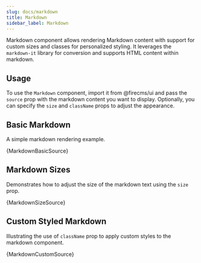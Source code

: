 ```yaml
---
slug: docs/markdown
title: Markdown
sidebar_label: Markdown
---
```


Markdown component allows rendering Markdown content with support for custom sizes and classes for personalized styling. It leverages the `markdown-it` library for conversion and supports HTML content within markdown.

## Usage

To use the `Markdown` component, import it from @firecms/ui and pass the `source` prop with the markdown content you want to display. Optionally, you can specify the `size` and `className` props to adjust the appearance.


## Basic Markdown

A simple markdown rendering example.


<CodeSample>
    <MarkdownBasicDemo/>
</CodeSample>

<CodeBlock language="tsx">{MarkdownBasicSource}</CodeBlock>

## Markdown Sizes

Demonstrates how to adjust the size of the markdown text using the `size` prop.


<CodeSample>
    <MarkdownSizeDemo/>
</CodeSample>

<CodeBlock language="tsx">{MarkdownSizeSource}</CodeBlock>

## Custom Styled Markdown

Illustrating the use of `className` prop to apply custom styles to the markdown component.


<CodeSample>
    <MarkdownCustomDemo/>
</CodeSample>

<CodeBlock language="tsx">{MarkdownCustomSource}</CodeBlock>
